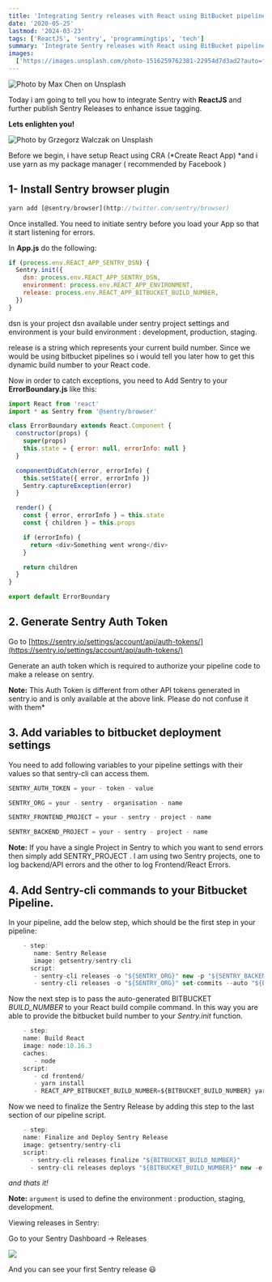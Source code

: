 ```yaml
---
title: 'Integrating Sentry releases with React using BitBucket pipelines'
date: '2020-05-25'
lastmod: '2024-03-23'
tags: ['ReactJS', 'sentry', 'programmingtips', 'tech']
summary: 'Integrate Sentry releases with React using BitBucket pipelines to identify bugs and issues quickly in your release and patch them up.'
images:
  ['https://images.unsplash.com/photo-1516259762381-22954d7d3ad2?auto=format&fit=crop&w=1161&q=80']
---
```


![Photo by [Max Chen](https://unsplash.com/@maxchen2k?utm_source=medium&utm_medium=referral) on [Unsplash](https://unsplash.com?utm_source=medium&utm_medium=referral)](https://images.unsplash.com/photo-1516259762381-22954d7d3ad2?auto=format&fit=crop&w=1161&q=80)

Today i am going to tell you how to integrate Sentry with **ReactJS** and further publish Sentry Releases to enhance issue tagging.

**Lets enlighten you!**

![Photo by [Grzegorz Walczak](https://unsplash.com/@grzegorzwalczak?utm_source=medium&utm_medium=referral) on [Unsplash](https://unsplash.com?utm_source=medium&utm_medium=referral)](https://cdn-images-1.medium.com/max/11374/0*PcbxhDIvJYO_GSeI)

Before we begin, i have setup React using CRA (*Create React App) *and i use yarn as my package manager ( recommended by Facebook )

## 1- Install Sentry browser plugin

```js
yarn add [@sentry/browser](http://twitter.com/sentry/browser)
```

Once installed. You need to initiate sentry before you load your App so that it start listening for errors.

In **App.js** do the following:

```js
if (process.env.REACT_APP_SENTRY_DSN) {
  Sentry.init({
    dsn: process.env.REACT_APP_SENTRY_DSN,
    environment: process.env.REACT_APP_ENVIRONMENT,
    release: process.env.REACT_APP_BITBUCKET_BUILD_NUMBER,
  })
}
```

dsn is your project dsn available under sentry project settings and environment is your build environment : development, production, staging.

release is a string which represents your current build number. Since we would be using bitbucket pipelines so i would tell you later how to get this dynamic build number to your React code.

Now in order to catch exceptions, you need to Add Sentry to your **ErrorBoundary.js** like this:

```js
import React from 'react'
import * as Sentry from '@sentry/browser'

class ErrorBoundary extends React.Component {
  constructor(props) {
    super(props)
    this.state = { error: null, errorInfo: null }
  }

  componentDidCatch(error, errorInfo) {
    this.setState({ error, errorInfo })
    Sentry.captureException(error)
  }

  render() {
    const { error, errorInfo } = this.state
    const { children } = this.props

    if (errorInfo) {
      return <div>Something went wrong</div>
    }

    return children
  }
}

export default ErrorBoundary
```

## 2. Generate **Sentry Auth Token**

Go to [https://sentry.io/settings/account/api/auth-tokens/](https://sentry.io/settings/account/api/auth-tokens/)

Generate an auth token which is required to authorize your pipeline code to make a release on sentry.

**Note:** This Auth Token is different from other API tokens generated in sentry.io and is only available at the above link. Please do not confuse it with them\*

## 3. Add variables to bitbucket **deployment** settings

You need to add following variables to your pipeline settings with their values so that sentry-cli can access them.

```js
SENTRY_AUTH_TOKEN = your - token - value

SENTRY_ORG = your - sentry - organisation - name

SENTRY_FRONTEND_PROJECT = your - sentry - project - name

SENTRY_BACKEND_PROJECT = your - sentry - project - name
```

**Note:** If you have a single Project in Sentry to which you want to send errors then simply add SENTRY_PROJECT . I am using two Sentry projects, one to log backend/API errors and the other to log Frontend/React Errors.

## 4. Add Sentry-cli commands to your Bitbucket Pipeline.

In your pipeline, add the below step, which should be the first step in your pipeline:

```js
    - step:
       name: Sentry Release
       image: getsentry/sentry-cli
      script:
       - sentry-cli releases -o "${SENTRY_ORG}" new -p "${SENTRY_BACKEND_PROJECT}" -p "${SENTRY_FRONTEND_PROJECT}" "${BITBUCKET_BUILD_NUMBER}"
       - sentry-cli releases -o "${SENTRY_ORG}" set-commits --auto "${BITBUCKET_BUILD_NUMBER}"
```

Now the next step is to pass the auto-generated BITBUCKET _BUILD_NUMBER_ to your React build compile command. In this way you are able to provide the bitbucket build number to your _Sentry.init_ function.

```js
    - step:
    name: Build React
    image: node:10.16.3
    caches:
       - node
    script:
       - cd frontend/
       - yarn install
       - REACT_APP_BITBUCKET_BUILD_NUMBER=${BITBUCKET_BUILD_NUMBER} yarn build
```

Now we need to finalize the Sentry Release by adding this step to the last section of our pipeline script.

```js
    - step:
    name: Finalize and Deploy Sentry Release
    image: getsentry/sentry-cli
    script:
      - sentry-cli releases finalize "${BITBUCKET_BUILD_NUMBER}"
      - sentry-cli releases deploys "${BITBUCKET_BUILD_NUMBER}" new -e "production"
```

_and thats it!_

**Note:** <code>argument</code> is used to define the environment : production, staging, development.

Viewing releases in Sentry:

Go to your Sentry Dashboard -> Releases

![](https://cdn-images-1.medium.com/max/2488/1*Wz04-EBIuLyQu22qKfSD8Q.png)

And you can see your first Sentry release 😃
